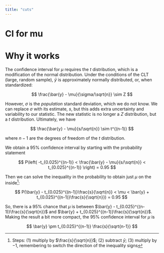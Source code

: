```yaml
---
title: "cuts"
---
```



# CI for mu

# Why it works

The confidence interval for $\mu$ requires the $t$ distribution, which is a modification of the normal distribution. Under the conditions of the CLT (large, random sample), $\bar{y}$ is approximately normally distributed, or, when standardized:

$$
\frac{\bar{y} - \mu}{\sigma/\sqrt{n}} \sim Z
$$

However, $\sigma$ is the *population* standard deviation, which we do not know. We can replace $\sigma$ with its estimate, $s$, but this adds extra uncertainty and variability to our statistic. The new statistic is no longer a $Z$ distribution, but a $t$ distribution. Ultimately, we have

$$
\frac{\bar{y} - \mu}{s/\sqrt{n}} \sim t^{(n-1)}
$$

where $n-1$ are the degrees of freedom of the $t$ distribution.

We obtain a 95% confidence interval by starting with the probability statement

$$
P\left( -t_{0.025}^{(n-1)} < \frac{\bar{y} - \mu}{s/\sqrt{n}} < t_{0.025}^{(n-1)} \right) = 0.95
$$

Then we can solve the inequality in the probability to obtain just $\mu$ on the inside^[Steps: (1) multiply by $\frac{s}{\sqrt{n}}$; (2) subtract $\bar{y}$; (3) multiply by $-1$, remembering to switch the direction of the inequality signs]:

$$
P(\bar{y} - t_{0.025}^{(n-1)}\frac{s}{\sqrt{n}} < \mu < \bar{y} + t_{0.025}^{(n-1)}\frac{s}{\sqrt{n}}) = 0.95
$$

So, there is a 95% chance that $\mu$ is between $\bar{y} - t_{0.025}^{(n-1)}\frac{s}{\sqrt{n}}$ and $\bar{y} + t_{0.025}^{(n-1)}\frac{s}{\sqrt{n}}$. Making the result a bit more compact, the 95% confidence interval for $\mu$ is

$$
\bar{y} \pm t_{0.025}^{(n-1)} \frac{s}{\sqrt{n-1}}
$$
